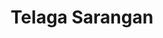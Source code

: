 ---
title: Telaga Sarangan
location: Kabupaten Magetan
description: Dikenal juga sebagai Telaga Pasir adalah telaga alami yang berada di ketinggian 1.200 meter di atas permukaan laut dan terletak di lereng Gunung Lawu, Kecamatan Plaosan, Magetan.
category: Wisata Umum
---